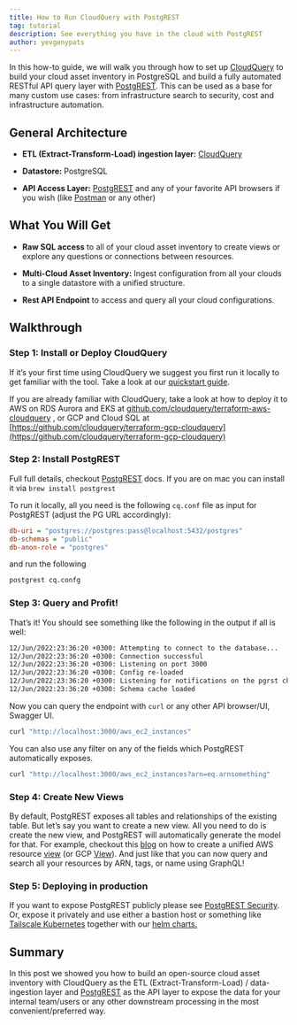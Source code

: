 ```yaml
---
title: How to Run CloudQuery with PostgREST
tag: tutorial
description: See everything you have in the cloud with PostgREST
author: yevgenypats
---
```



<HowToGuideHeader/>

In this how-to guide, we will walk you through how to set up [CloudQuery](https://github.com/cloudquery/cloudquery) to build your cloud asset inventory in PostgreSQL and build a fully automated RESTful API query layer with [PostgREST](https://postgrest.org/en/stable/). This can be used as a base for many custom use cases: from infrastructure search to security, cost and infrastructure automation.

## General Architecture

- **ETL (Extract-Transform-Load) ingestion layer:** [CloudQuery](https://github.com/cloudquery/cloudquery)

- **Datastore:** PostgreSQL

- **API Access Layer:** [PostgREST](https://postgrest.org/en/stable/) and any of your favorite API browsers if you wish (like [Postman](https://www.postman.com/downloads/?utm_source=postman-home) or any other)

## What You Will Get

- **Raw SQL access** to all of your cloud asset inventory to create views or explore any questions or connections between resources.

- **Multi-Cloud Asset Inventory:** Ingest configuration from all your clouds to a single datastore with a unified structure.

- **Rest API Endpoint** to access and query all your cloud configurations.

## Walkthrough

### Step 1: **Install or Deploy CloudQuery**

If it’s your first time using CloudQuery we suggest you first run it locally to get familiar with the tool. Take a look at our [quickstart guide](/docs/quickstart).

If you are already familiar with CloudQuery, take a look at how to deploy it to AWS on RDS Aurora and EKS at [github.com/cloudquery/terraform-aws-cloudquery](https://github.com/cloudquery/terraform-aws-cloudquery) , or GCP and Cloud SQL at [https://github.com/cloudquery/terraform-gcp-cloudquery](https://github.com/cloudquery/terraform-gcp-cloudquery)

### Step 2: Install PostgREST

Full full details, checkout [PostgREST](https://postgrest.org/en/stable/tutorials/tut0.html) docs. If you are on mac you can install it via `brew install postgrest`

To run it locally, all you need is the following `cq.conf` file as input for PostgREST (adjust the PG URL accordingly):

```ini copy
db-uri = "postgres://postgres:pass@localhost:5432/postgres"
db-schemas = "public"
db-anon-role = "postgres"
```

and run the following

```bash copy
postgrest cq.confg
```

### Step 3: Query and Profit!

That’s it! You should see something like the following in the output if all is well:

```bash copy
12/Jun/2022:23:36:20 +0300: Attempting to connect to the database...
12/Jun/2022:23:36:20 +0300: Connection successful
12/Jun/2022:23:36:20 +0300: Listening on port 3000
12/Jun/2022:23:36:20 +0300: Config re-loaded
12/Jun/2022:23:36:20 +0300: Listening for notifications on the pgrst channel
12/Jun/2022:23:36:20 +0300: Schema cache loaded
```

Now you can query the endpoint with `curl` or any other API browser/UI, Swagger UI.

```bash copy
curl "http://localhost:3000/aws_ec2_instances"
```

You can also use any filter on any of the fields which PostgREST automatically exposes.

```bash copy
curl "http://localhost:3000/aws_ec2_instances?arn=eq.arnsomething"
```

### Step 4: Create New Views

By default, PostgREST exposes all tables and relationships of the existing table. But let’s say you want to create a new view. All you need to do is create the new view, and PostgREST will automatically generate the model for that. For example, checkout this [blog](https://www.cloudquery.io/blog/aws-resources-view) on how to create a unified AWS resource [view](https://github.com/cloudquery/cq-provider-aws/tree/main/views) (or GCP [View](https://github.com/cloudquery/cloudquery/tree/main/plugins/source/gcp/views)). And just like that you can now query and search all your resources by ARN, tags, or name using GraphQL!

### Step 5: Deploying in production

If you want to expose PostgREST publicly please see [PostgREST Security](https://postgrest.org/en/stable/auth.html). Or, expose it privately and use either a bastion host or something like [Tailscale Kubernetes](https://tailscale.com/kb/1185/kubernetes/) together with our [helm charts.](https://github.com/cloudquery/helm-charts)

## Summary

In this post we showed you how to build an open-source cloud asset inventory with CloudQuery as the ETL (Extract-Transform-Load) / data-ingestion layer and [PostgREST](https://postgrest.org/) as the API layer to expose the data for your internal team/users or any other downstream processing in the most convenient/preferred way.
